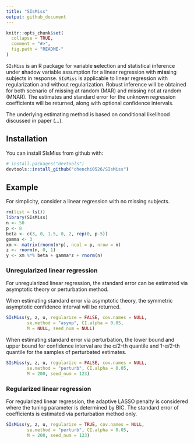 ```yaml
---
title: "SIsMiss"
output: github_document
---
```


<!-- README.md is generated from README.Rmd. Please edit that file -->

```r
knitr::opts_chunk$set(
  collapse = TRUE,
  comment = "#>",
  fig.path = "README-"
)
```

`SIsMiss` is an R package for variable **s**election and statistical **i**nference under **s**hadow variable assumption for a linear regression with **miss**ing subjects in response. `SIsMiss` is applicable to linear regression with regularization and without regularization. Robust inference will be obtained for both scenario of missing at random (MAR) and missing not at random (MNAR). The estimates and standard error for the unknown regression coefficients will be returned, along with optional confidence intervals.

The underlying estimating method is based on conditional likelihood discussed in paper (...).

## Installation

You can install SIsMiss from github with:

```r
# install.packages("devtools")
devtools::install_github("chenchi0526/SIsMiss")
```

## Example
For simplicity, consider a linear regression with no missing subjects.
```r
rm(list = ls())
library(SIsMiss)
n <- 50
p <- 8
beta <- c(3, 0, 1.5, 0, 2, rep(0, p-5))
gamma <- 3
xm <- matrix(rnorm(n*p), ncol = p, nrow = n)
z <- rnorm(n, 0, 1)
y <- xm %*% beta + gamma*z + rnorm(n)
```
### Unregularized linear regression
For unregularized linear regression, the standard error can be estimated via asymptotic theory or perturbation method.

When estimating standard error via asymptotic theory, the symmetric asymptotic confidence interval will be returned.
```r
SIsMiss(y, z, u, regularize = FALSE, cov.names = NULL,
        se.method = "asymp", CI.alpha = 0.05,
        M = NULL, seed_num = NULL)
```

When estimating standard error via perturbation, the lower bound and upper bound for confidence interval are the &alpha;/2-th quantile and 1-&alpha;/2-th quantile for the samples of perturbated estimates.
```r
SIsMiss(y, z, u, regularize = FALSE, cov.names = NULL,
        se.method = "perturb", CI.alpha = 0.05,
        M = 200, seed_num = 123)
```

### Regularized linear regression
For regularized linear regression, the adaptive LASSO penalty is considered where the tuning parameter is determined by BIC. The standard error of coefficients is estimated via perturbation method only. 

```r
SIsMiss(y, z, u, regularize = TRUE, cov.names = NULL,
        se.method = "perturb", CI.alpha = 0.05,
        M = 200, seed_num = 123)
```
